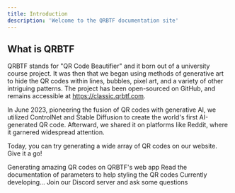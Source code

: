 ```yaml
---
title: Introduction
description: 'Welcome to the QRBTF documentation site'
---
```


## What is QRBTF

QRBTF stands for "QR Code Beautifier" and it born out of a university course project. It was then that we began using methods of generative art to hide the QR codes within lines, bubbles, pixel art, and a variety of other intriguing patterns. The project has been open-sourced on GitHub, and remains accessible at https://classic.qrbtf.com.

In June 2023, pioneering the fusion of QR codes with generative AI, we utilized ControlNet and Stable Diffusion to create the world's first AI-generated QR code. Afterward, we shared it on platforms like Reddit, where it garnered widespread attention.

Today, you can try generating a wide array of QR codes on our website. Give it a go!



<CardGroup cols={2}>
    <Card
        title="Start generating"
        icon="stars"
        href="https://qrbtf.com/ai"
    >
        Generating amazing QR codes on QRBTF's web app
    </Card>
  <Card
    title="Parameters Doc"
    icon="palette"
    href="https://mintlify.com/docs/settings/global"
  >
    Read the documentation of parameters to help styling the QR codes
  </Card>
  <Card
    title="API"
    icon="code"
    href="https://mintlify.com/docs/api-playground/openapi"
  >
    Currently developing...
  </Card>
  <Card
    title="Support"
    icon="screwdriver-wrench"
    href="https://discord.gg/V9CNuqYfte"
  >
    Join our Discord server and ask some questions
  </Card>
</CardGroup>
